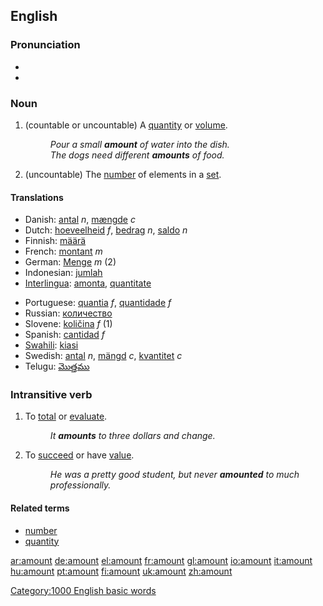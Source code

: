 ==English==

===Pronunciation===
*{{AHD|/ə-mount'/}}
*{{audio|en-us-amount.ogg|Audio (US)}}

===Noun===
{{en-noun-reg-both}}

# (countable or uncountable) A [[quantity]] or [[volume]].
#:''Pour a small '''amount''' of water into the dish.''
#:''The dogs need different '''amounts''' of food.''
# (uncountable) The [[number]] of elements in a [[set]].

====Translations====
{{top}}
*Danish: [[antal]] ''n'', [[mængde]] ''c''
*Dutch: [[hoeveelheid]] ''f'', [[bedrag]] ''n'', [[saldo]] ''n''
*Finnish: [[määrä]]
*French: [[montant]] ''m''
*German: [[Menge]] ''m'' (2)
*Indonesian: [[jumlah]]
*[[Interlingua]]: [[amonta]], [[quantitate]]
{{mid}}
*Portuguese: [[quantia]] ''f'', [[quantidade]] ''f''
*Russian: [[количество]]
*Slovene: [[količina]] ''f'' (1)
*Spanish: [[cantidad]] ''f''
*[[Swahili]]: [[kiasi]]
*Swedish: [[antal]] ''n'', [[mängd]] ''c'', [[kvantitet]] ''c''
*Telugu: [[మొత్తము]]
{{bottom}}

===Intransitive verb===
{{en-infl-reg-consonant|amount||}}

# To [[total]] or [[evaluate]].
#:''It '''amounts''' to three dollars and change.''
# To [[succeed]] or have [[value]].
#:''He was a pretty good student, but never '''amounted''' to much professionally.''

====Related terms====
*[[number]]
*[[quantity]]

[[Category:1000 English basic words]]

[[ar:amount]]
[[de:amount]]
[[el:amount]]
[[fr:amount]]
[[gl:amount]]
[[io:amount]]
[[it:amount]]
[[hu:amount]]
[[pt:amount]]
[[fi:amount]]
[[uk:amount]]
[[zh:amount]]